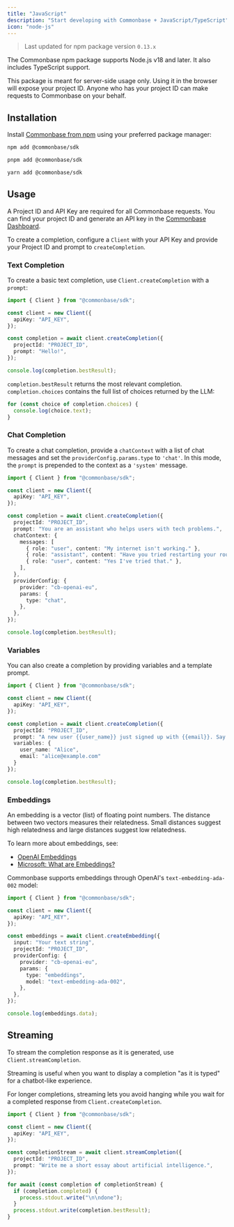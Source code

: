 ```yaml
---
title: "JavaScript"
description: "Start developing with Commonbase + JavaScript/TypeScript"
icon: "node-js"
---
```


> Last updated for npm package version `0.13.x`

The Commonbase npm package supports Node.js v18 and later. It also includes TypeScript support.

<Warning>
  This package is meant for server-side usage only. Using it in the browser will
  expose your project ID. Anyone who has your project ID can make requests to
  Commonbase on your behalf.
</Warning>

## Installation

Install [Commonbase from npm](https://www.npmjs.com/package/@commonbase/sdk) using your
preferred package manager:

<CodeGroup>

```bash npm
npm add @commonbase/sdk
```

```bash pnpm
pnpm add @commonbase/sdk
```

```bash yarn
yarn add @commonbase/sdk
```

</CodeGroup>

## Usage

A Project ID and API Key are required for all Commonbase requests. You can find your project ID
and generate an API key in the [Commonbase Dashboard](https://commonbase.com/).

To create a completion, configure a `Client` with your API Key and provide your Project ID
and prompt to `createCompletion`.

### Text Completion

To create a basic text completion, use `Client.createCompletion` with a `prompt`:

```ts
import { Client } from "@commonbase/sdk";

const client = new Client({
  apiKey: "API_KEY",
});

const completion = await client.createCompletion({
  projectId: "PROJECT_ID",
  prompt: "Hello!",
});

console.log(completion.bestResult);
```

`completion.bestResult` returns the most relevant completion.
`completion.choices` contains the full list of choices returned by the LLM:

```ts
for (const choice of completion.choices) {
  console.log(choice.text);
}
```

### Chat Completion

To create a chat completion, provide a `chatContext` with a list of chat messages and set
the `providerConfig.params.type` to `'chat'`. In this mode, the `prompt` is prepended to the
context as a `'system'` message.

```ts
import { Client } from "@commonbase/sdk";

const client = new Client({
  apiKey: "API_KEY",
});

const completion = await client.createCompletion({
  projectId: "PROJECT_ID",
  prompt: "You are an assistant who helps users with tech problems.",
  chatContext: {
    messages: [
      { role: "user", content: "My internet isn't working." },
      { role: "assistant", content: "Have you tried restarting your router?" },
      { role: "user", content: "Yes I've tried that." },
    ],
  },
  providerConfig: {
    provider: "cb-openai-eu",
    params: {
      type: "chat",
    },
  },
});

console.log(completion.bestResult);
```

### Variables

You can also create a completion by providing variables and a template prompt.

```ts
import { Client } from "@commonbase/sdk";

const client = new Client({
  apiKey: "API_KEY",
});

const completion = await client.createCompletion({
  projectId: "PROJECT_ID",
  prompt: "A new user {{user_name}} just signed up with {{email}}. Say hello!"
  variables: {
    user_name: "Alice",
    email: "alice@example.com"
  }
});

console.log(completion.bestResult);
```

### Embeddings

An embedding is a vector (list) of floating point numbers. The distance between two vectors
measures their relatedness. Small distances suggest high relatedness and large distances
suggest low relatedness.

To learn more about embeddings, see:

- [OpenAI Embeddings](https://platform.openai.com/docs/guides/embeddings/what-are-embeddings)
- [Microsoft: What are Embeddings?](https://learn.microsoft.com/en-us/semantic-kernel/memories/embeddings)

Commonbase supports embeddings through OpenAI's `text-embedding-ada-002` model:

```ts
import { Client } from "@commonbase/sdk";

const client = new Client({
  apiKey: "API_KEY",
});

const embeddings = await client.createEmbedding({
  input: "Your text string",
  projectId: "PROJECT_ID",
  providerConfig: {
    provider: "cb-openai-eu",
    params: {
      type: "embeddings",
      model: "text-embedding-ada-002",
    },
  },
});

console.log(embeddings.data);
```

## Streaming

To stream the completion response as it is generated, use `Client.streamCompletion`.

Streaming is useful when you want to display a completion "as it is typed" for a chatbot-like experience.

For longer completions, streaming lets you avoid hanging while you wait for a completed response
from `Client.createCompletion`.

```ts
import { Client } from "@commonbase/sdk";

const client = new Client({
  apiKey: "API_KEY",
});

const completionStream = await client.streamCompletion({
  projectId: "PROJECT_ID",
  prompt: "Write me a short essay about artificial intelligence.",
});

for await (const completion of completionStream) {
  if (completion.completed) {
    process.stdout.write("\n\ndone");
  }
  process.stdout.write(completion.bestResult);
}
```
